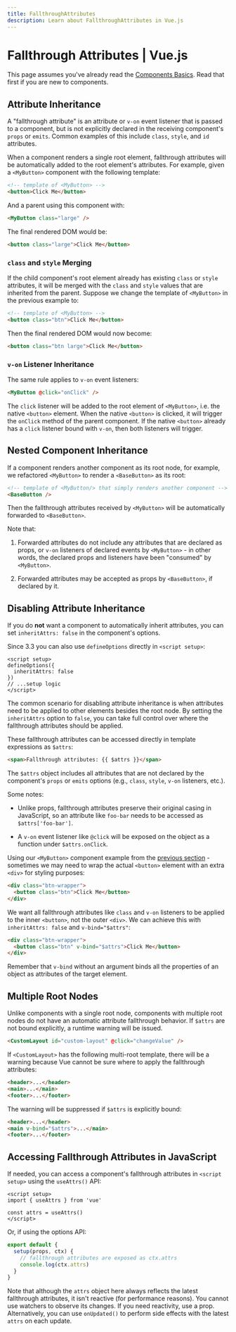 ```yaml
---
title: FallthroughAttributes
description: Learn about FallthroughAttributes in Vue.js
---
```


# Fallthrough Attributes | Vue.js

This page assumes you've already read the [Components Basics](https://vuejs.org/guide/components/basics.html). Read that first if you are new to components.

## Attribute Inheritance

A "fallthrough attribute" is an attribute or `v-on` event listener that is passed to a component, but is not explicitly declared in the receiving component's `props` or `emits`. Common examples of this include `class`, `style`, and `id` attributes.

When a component renders a single root element, fallthrough attributes will be automatically added to the root element's attributes. For example, given a `<MyButton>` component with the following template:

```html
<!-- template of <MyButton> -->
<button>Click Me</button>
```

And a parent using this component with:

```html
<MyButton class="large" />
```

The final rendered DOM would be:

```html
<button class="large">Click Me</button>
```

### `class` and `style` Merging

If the child component's root element already has existing `class` or `style` attributes, it will be merged with the `class` and `style` values that are inherited from the parent. Suppose we change the template of `<MyButton>` in the previous example to:

```html
<!-- template of <MyButton> -->
<button class="btn">Click Me</button>
```

Then the final rendered DOM would now become:

```html
<button class="btn large">Click Me</button>
```

### `v-on` Listener Inheritance

The same rule applies to `v-on` event listeners:

```html
<MyButton @click="onClick" />
```

The `click` listener will be added to the root element of `<MyButton>`, i.e. the native `<button>` element. When the native `<button>` is clicked, it will trigger the `onClick` method of the parent component. If the native `<button>` already has a `click` listener bound with `v-on`, then both listeners will trigger.

## Nested Component Inheritance

If a component renders another component as its root node, for example, we refactored `<MyButton>` to render a `<BaseButton>` as its root:

```html
<!-- template of <MyButton/> that simply renders another component -->
<BaseButton />
```

Then the fallthrough attributes received by `<MyButton>` will be automatically forwarded to `<BaseButton>`.

Note that:

1. Forwarded attributes do not include any attributes that are declared as props, or `v-on` listeners of declared events by `<MyButton>` - in other words, the declared props and listeners have been "consumed" by `<MyButton>`.

2. Forwarded attributes may be accepted as props by `<BaseButton>`, if declared by it.

## Disabling Attribute Inheritance

If you do **not** want a component to automatically inherit attributes, you can set `inheritAttrs: false` in the component's options.

Since 3.3 you can also use `defineOptions` directly in `<script setup>`:

```vue
<script setup>
defineOptions({
  inheritAttrs: false
})
// ...setup logic
</script>
```

The common scenario for disabling attribute inheritance is when attributes need to be applied to other elements besides the root node. By setting the `inheritAttrs` option to `false`, you can take full control over where the fallthrough attributes should be applied.

These fallthrough attributes can be accessed directly in template expressions as `$attrs`:

```html
<span>Fallthrough attributes: {{ $attrs }}</span>
```

The `$attrs` object includes all attributes that are not declared by the component's `props` or `emits` options (e.g., `class`, `style`, `v-on` listeners, etc.).

Some notes:

- Unlike props, fallthrough attributes preserve their original casing in JavaScript, so an attribute like `foo-bar` needs to be accessed as `$attrs['foo-bar']`.

- A `v-on` event listener like `@click` will be exposed on the object as a function under `$attrs.onClick`.

Using our `<MyButton>` component example from the [previous section](#attribute-inheritance) - sometimes we may need to wrap the actual `<button>` element with an extra `<div>` for styling purposes:

```html
<div class="btn-wrapper">
  <button class="btn">Click Me</button>
</div>
```

We want all fallthrough attributes like `class` and `v-on` listeners to be applied to the inner `<button>`, not the outer `<div>`. We can achieve this with `inheritAttrs: false` and `v-bind="$attrs"`:

```html
<div class="btn-wrapper">
  <button class="btn" v-bind="$attrs">Click Me</button>
</div>
```

Remember that `v-bind` without an argument binds all the properties of an object as attributes of the target element.

## Multiple Root Nodes

Unlike components with a single root node, components with multiple root nodes do not have an automatic attribute fallthrough behavior. If `$attrs` are not bound explicitly, a runtime warning will be issued.

```html
<CustomLayout id="custom-layout" @click="changeValue" />
```

If `<CustomLayout>` has the following multi-root template, there will be a warning because Vue cannot be sure where to apply the fallthrough attributes:

```html
<header>...</header>
<main>...</main>
<footer>...</footer>
```

The warning will be suppressed if `$attrs` is explicitly bound:

```html
<header>...</header>
<main v-bind="$attrs">...</main>
<footer>...</footer>
```

## Accessing Fallthrough Attributes in JavaScript

If needed, you can access a component's fallthrough attributes in `<script setup>` using the `useAttrs()` API:

```vue
<script setup>
import { useAttrs } from 'vue'

const attrs = useAttrs()
</script>
```

Or, if using the options API:

```js
export default {
  setup(props, ctx) {
    // fallthrough attributes are exposed as ctx.attrs
    console.log(ctx.attrs)
  }
}
```

Note that although the `attrs` object here always reflects the latest fallthrough attributes, it isn't reactive (for performance reasons). You cannot use watchers to observe its changes. If you need reactivity, use a prop. Alternatively, you can use `onUpdated()` to perform side effects with the latest `attrs` on each update.


